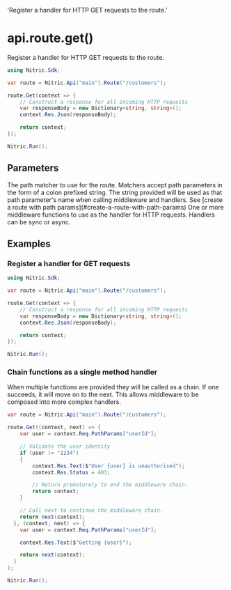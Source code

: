   'Register a handler for HTTP GET requests to the route.'

# api.route.get()

Register a handler for HTTP GET requests to the route.

```csharp
using Nitric.Sdk;

var route = Nitric.Api("main").Route("/customers");

route.Get(context => {
    // Construct a response for all incoming HTTP requests
    var responseBody = new Dictionary<string, string>();
    context.Res.Json(responseBody);

    return context;
});

Nitric.Run();
```

## Parameters

<Properties>
  <Property name="match" type="string" required>
    The path matcher to use for the route. Matchers accept path parameters in
    the form of a colon prefixed string. The string provided will be used as
    that path parameter's name when calling middleware and handlers. See [create
    a route with path params](#create-a-route-with-path-params)
  </Property>
  <Property
    name="...middleware"
    type="Middleware&lt;HttpContext&gt; or Func&lt;HttpContext, HttpContext&gt;"
    required
  >
    One or more middleware functions to use as the handler for HTTP requests.
    Handlers can be sync or async.
  </Property>
</Properties>

## Examples

### Register a handler for GET requests

```csharp
using Nitric.Sdk;

var route = Nitric.Api("main").Route("/customers");

route.Get(context => {
    // Construct a response for all incoming HTTP requests
    var responseBody = new Dictionary<string, string>();
    context.Res.Json(responseBody);

    return context;
});

Nitric.Run();
```

### Chain functions as a single method handler

When multiple functions are provided they will be called as a chain. If one succeeds, it will move on to the next. This allows middleware to be composed into more complex handlers.

```csharp
var route = Nitric.Api("main").Route("/customers");

route.Get((context, next) => {
    var user = context.Req.PathParams["userId"];

    // Validate the user identity
    if (user != "1234")
    {
        context.Res.Text($"User {user} is unauthorised");
        context.Res.Status = 403;

        // Return prematurely to end the middleware chain.
        return context;
    }

    // Call next to continue the middleware chain.
    return next(context);
  }, (context, next) => {
    var user = context.Req.PathParams["userId"];

    context.Res.Text($"Getting {user}");

    return next(context);
  }
);

Nitric.Run();
```
